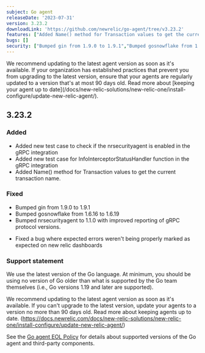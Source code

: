 ```yaml
---
subject: Go agent
releaseDate: '2023-07-31'
version: 3.23.2
downloadLink: 'https://github.com/newrelic/go-agent/tree/v3.23.2'
features: ["Added Name() method for Transaction values to get the current transaction name","Added new test case for InfoInterceptorStatusHandler function in the gRPC integration","Added new test case to check if the nrsecurityagent is enabled in the gRPC integration"]
bugs: []    
security: ["Bumped gin from 1.9.0 to 1.9.1","Bumped gosnowflake from 1.6.16 to 1.6.19","Bumped nrsecurityagent to 1.1.0 with improved reporting of gRPC protocol versions"]
---
```


<Callout variant="important">
We recommend updating to the latest agent version as soon as it's available. If your organization has established practices that prevent you from upgrading to the latest version, ensure that your agents are regularly updated to a version that's at most 90 days old. Read more about [keeping your agent up to date](/docs/new-relic-solutions/new-relic-one/install-configure/update-new-relic-agent/).
</Callout>

## 3.23.2

### Added
* Added new test case to check if the nrsecurityagent is enabled in the gRPC integration
* Added new test case for InfoInterceptorStatusHandler function in the gRPC integration
* Added Name() method for Transaction values to get the current transaction name.


### Fixed
* Bumped gin from 1.9.0 to 1.9.1
* Bumped gosnowflake from 1.6.16 to 1.6.19
* Bumped nrsecurityagent to 1.1.0 with improved reporting of gRPC protocol versions.

- Fixed a bug where expected errors weren't being properly marked as expected on new relic dashboards

### Support statement

We use the latest version of the Go language. At minimum, you should be using no version of Go older than what is supported by the Go team themselves (i.e., Go versions 1.19 and later are supported).

We recommend updating to the latest agent version as soon as it's available. If you can't upgrade to the latest version, update your agents to a version no more than 90 days old. Read more about keeping agents up to date. (https://docs.newrelic.com/docs/new-relic-solutions/new-relic-one/install-configure/update-new-relic-agent/)

See the [Go agent EOL Policy](/docs/apm/agents/go-agent/get-started/go-agent-eol-policy/) for details about supported versions of the Go agent and third-party components.


